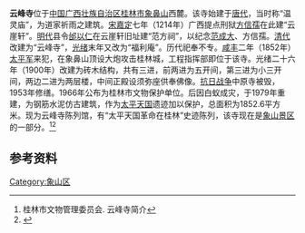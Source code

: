 {{文物保护单位
| 级别 = 市县级
| 省名 = 广西壮族自治区
| 市/县名 = 桂林市
| 图片 = [[File:Yunfeng_Temple.JPG|220px]]<br><small>云峰寺陈列馆</small>
| 名称 = 云峰寺
| 编号 = 
| 分类 = 近现代重要史迹及代表性建筑
| 时代 = [[清|清]]<br>1979年重建
| 所在 = [[桂林市|桂林市]][[象山区|象山区]]
| 登录 = 1966年
}}
'''云峰寺'''位于[[中国|中国]][[广西壮族自治区|广西壮族自治区]][[桂林市|桂林市]][[象鼻山|象鼻山]]西麓。该寺始建于[[唐代|唐代]]，当时称“温灵庙”，为道家祈雨之建筑。[[宋|宋]][[嘉定_(年号)|嘉定]]七年（1214年）广西提点刑狱[[方信孺|方信孺]]在此建“云崖轩”。[[明代|明代]]县令[[邰以仁|邰以仁]]在云崖轩旧址建“范方祠”，以纪念[[范成大|范成大]]、方信孺。[[清代|清代]]改建为“云峰寺”，[[光绪|光绪]]末年又改为“福利庵”。历代祀奉不专。[[咸丰|咸丰]]二年（1852年）[[太平军|太平军]]来犯，在象鼻山顶设大炮攻击桂林城，工程指挥部即位于该寺。光绪二十六年（1900年）改建为砖木结构，共有三进，前两进为五开间，第三进为小三开间，两边二进为两层楼，中间正殿设须弥座供奉佛像。[[抗日战争|抗日战争]]中原寺被毁，1953年修缮。1966年公布为桂林市文物保护单位。后因白蚁成灾，于1979年重建，为钢筋水泥仿古建筑，作为[[太平天国|太平天国]]遗迹加以保护，总面积为1852.6平方米。现为云峰寺陈列馆，有“太平天国革命在桂林”史迹陈列，该寺现在是[[象山景区|象山景区]]的一部分。<ref>桂林市文物管理委员会. 云峰寺简介</ref><ref>{{Cite web |url=http://www.gxdqw.com/bin/mse.exe?seachword=&K=b&A=10&rec=214&run=13 |title=桂林市志·文物志·第二章 古建筑·第三节 寺庙塔堂 |accessdate=2012-03-07 |archive-date=2016-03-04 |archive-url=https://web.archive.org/web/20160304133218/http://www.gxdqw.com/bin/mse.exe?seachword=&K=b&A=10&rec=214&run=13 |dead-url=yes }}</ref>

==参考资料==
{{reflist}}

[[Category:象山区|Category:象山区]]